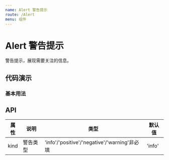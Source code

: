 ```yaml
---
name: Alert 警告提示
route: /Alert
menu: 组件
---
```


# Alert 警告提示

警告提示，展现需要关注的信息。

## 代码演示

### 基本用法

<CodeBox code={BasicDemoCode} title="基本用法" desc="使用kind控制Alert类型">
  <BasicDemo />
</CodeBox>

## API

| 属性 | 说明     | 类型                                         | 默认值 |
| ---- | -------- | -------------------------------------------- | ------ |
| kind | 警告类型 | 'info'/'positive'/'negative'/'warning'非必填 | 'info' |